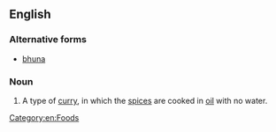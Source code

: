 ==English==

===Alternative forms===
* [[bhuna]]

===Noun===
{{en-noun}}

# A type of [[curry]], in which the [[spice]]s are cooked in [[oil]] with no water.

[[Category:en:Foods]]